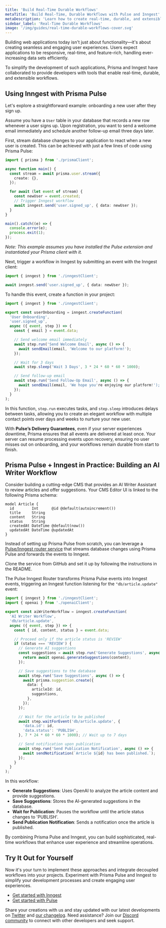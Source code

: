 ```yaml
---
title: 'Build Real-Time Durable Workflows'
metaTitle: 'Build Real-Time, Durable Workflows with Pulse and Inngest'
metaDescription: 'Learn how to create real-time, durable, and extensible workflows using Prisma Pulse and Inngest.'
sidebar_label: 'Real-Time Durable Workflows'
image: '/img/guides/real-time-durable-workflows-cover.svg'
---
```


Building web applications today isn't just about functionality—it's about creating seamless and engaging user experiences. Users expect applications to be responsive, real-time, and feature-rich, handling ever-increasing data sets efficiently.

To simplify the development of such applications, Prisma and Inngest have collaborated to provide developers with tools that enable real-time, durable, and extensible workflows.

## Using Inngest with Prisma Pulse

Let's explore a straightforward example: onboarding a new user after they sign up.

Assume you have a `User` table in your database that records a new row whenever a user signs up. Upon registration, you want to send a welcome email immediately and schedule another follow-up email three days later.

First, stream database changes to your application to react when a new user is created. This can be achieved with just a few lines of code using Prisma Pulse:

```typescript
import { prisma } from './prismaClient';

async function main() {
  const stream = await prisma.user.stream({
    create: {},
  });

  for await (let event of stream) {
    const newUser = event.created;
    // Trigger Inngest workflow
    await inngest.send('user.signed_up', { data: newUser });
  }
}

main().catch((e) => {
  console.error(e);
  process.exit(1);
});
```

*Note: This example assumes you have installed the Pulse extension and instantiated your Prisma client with it.*

Next, trigger a workflow in Inngest by submitting an event with the Inngest client:

```typescript
import { inngest } from './inngestClient';

await inngest.send('user.signed_up', { data: newUser });
```

To handle this event, create a function in your project:

```typescript
import { inngest } from './inngestClient';

export const userOnboarding = inngest.createFunction(
  'User Onboarding',
  'user.signed_up',
  async ({ event, step }) => {
    const { email } = event.data;

    // Send welcome email immediately
    await step.run('Send Welcome Email', async () => {
      await sendEmail(email, 'Welcome to our platform!');
    });

    // Wait for 3 days
    await step.sleep('Wait 3 Days', 3 * 24 * 60 * 60 * 1000);

    // Send follow-up email
    await step.run('Send Follow-Up Email', async () => {
      await sendEmail(email, 'We hope you're enjoying our platform!');
    });
  }
);
```

In this function, `step.run` executes tasks, and `step.sleep` introduces delays between tasks, allowing you to create an elegant workflow with multiple contact points over days and weeks to nurture your new user.

With **Pulse’s Delivery Guarantees**, even if your server experiences downtime, Prisma ensures that all events are delivered at least once. Your server can resume processing events upon recovery, ensuring no user misses out on onboarding, and your workflows remain durable from start to finish.

## Prisma Pulse + Inngest in Practice: Building an AI Writer Workflow

Consider building a cutting-edge CMS that provides an AI Writer Assistant to review articles and offer suggestions. Your CMS Editor UI is linked to the following Prisma schema:

```prisma
model Article {
  id        Int      @id @default(autoincrement())
  title     String
  content   String
  status    String
  createdAt DateTime @default(now())
  updatedAt DateTime @updatedAt
}
```

Instead of setting up Prisma Pulse from scratch, you can leverage a [Pulse/Inngest router service](https://github.com/prisma/pulse-inngest-router) that streams database changes using Prisma Pulse and forwards the events to Inngest.

Clone the service from GitHub and set it up by following the instructions in the README.

The Pulse Inngest Router transforms Prisma Pulse events into Inngest events, triggering an Inngest function listening for the `"db/article.update"` event:

```typescript
import { inngest } from './inngestClient';
import { openai } from './openaiClient';

export const aiWriterWorkflow = inngest.createFunction(
  'AI Writer Workflow',
  'db/article.update',
  async ({ event, step }) => {
    const { id, content, status } = event.data;

    // Proceed only if the article status is 'REVIEW'
    if (status === 'REVIEW') {
      // Generate AI suggestions
      const suggestions = await step.run('Generate Suggestions', async () => {
        return await openai.generateSuggestions(content);
      });

      // Save suggestions to the database
      await step.run('Save Suggestions', async () => {
        await prisma.suggestion.create({
          data: {
            articleId: id,
            suggestions,
          },
        });
      });

      // Wait for the article to be published
      await step.waitForEvent('db/article.update', {
        'data.id': id,
        'data.status': 'PUBLISH',
      }, 7 * 24 * 60 * 60 * 1000); // Wait up to 7 days

      // Send notification upon publication
      await step.run('Send Publication Notification', async () => {
        await sendNotification(`Article ${id} has been published.`);
      });
    }
  }
);
```

In this workflow:

- **Generate Suggestions**: Uses OpenAI to analyze the article content and provide suggestions.
- **Save Suggestions**: Stores the AI-generated suggestions in the database.
- **Wait for Publication**: Pauses the workflow until the article status changes to 'PUBLISH'.
- **Send Publication Notification**: Sends a notification once the article is published.

By combining Prisma Pulse and Inngest, you can build sophisticated, real-time workflows that enhance user experience and streamline operations.

## Try It Out for Yourself

Now it's your turn to implement these approaches and integrate decoupled workflows into your projects. Experiment with Prisma Pulse and Inngest to simplify your development processes and create engaging user experiences.

- [Get started with Inngest](https://www.inngest.com)
- [Get started with Pulse](https://www.prisma.io/pulse)

Share your creations with us and stay updated with our latest developments on [Twitter](https://twitter.com/prisma) and [our changelog](https://www.prisma.io/changelog). Need assistance? Join our [Discord community](https://discord.com/invite/prisma) to connect with other developers and seek support.
